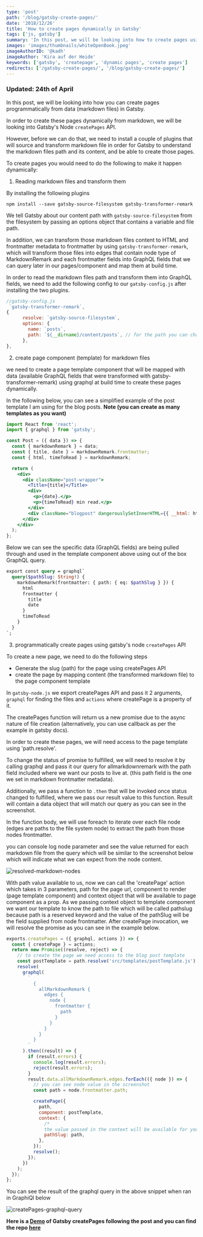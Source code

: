```yaml
---
type: 'post'
path: '/blog/gatsby-create-pages/'
date: '2018/12/26'
title: 'How to create pages dynamically in Gatsby'
tags: ['js, gatsby']
summary: 'In this post, we will be looking into how to create pages using Gatsby API createPages'
images: 'images/thumbnails/whiteOpenBook.jpeg'
imageAuthorID: '@kadh'
imageAuthor: 'Kira auf der Heide'
keywords: ['gatsby', 'createpage', 'dynamic pages', 'create pages']
redirects: ['/gatsby-create-pages/', '/blog/gatsby-create-pages/']
---
```


### Updated: 24th of April

In this post, we will be looking into how you can create pages programmatically from data (markdown files) in Gatsby.

In order to create these pages dynamically from markdown, we will be looking into Gatsby's Node `createPages` API.

However, before we can do that, we need to install a couple of plugins that will source and transform markdown file in order for Gatsby to understand the markdown files path and its content, and be able to create those pages.

To create pages you would need to do the following to make it happen dynamically:

1. Reading markdown files and transform them

By installing the following plugins

```shell
npm install --save gatsby-source-filesystem gatsby-transformer-remark
```

We tell Gatsby about our content path with `gatsby-source-filesystem` from the filesystem by passing an options object that contains a variable and file path.

In addition, we can transform those markdown files content to HTML and frontmatter metadata to frontmatter by using `gatsby-transformer-remark`, which will transform those files into edges that contain node type of MarkdownRemark and each frontmatter fields into GraphQL fields that we can query later in our pages/component and map them at build time.

In order to read the markdown files path and transform them into GraphQL fields, we need to add the following config to our `gatsby-config.js` after installing the two plugins.

```javascript
//gatsby-config.js
 `gatsby-transformer-remark`,
{
      resolve: `gatsby-source-filesystem`,
      options: {
        name: `posts`,
        path: `${__dirname}/content/posts`, // for the path you can change it based on your preferred folder structure
      },
},
```

2. create page component (template) for markdown files

we need to create a page template component that will be mapped with data (available GraphQL fields that were transformed with gatsby-transformer-remark) using graphql at build time to create these pages dynamically.

In the following below, you can see a simplified example of the post template I am using for the blog posts. **Note (you can create as many templates as you want)**

```jsx
import React from 'react';
import { graphql } from 'gatsby';

const Post = ({ data }) => {
  const { markdownRemark } = data;
  const { title, date } = markdownRemark.frontmatter;
  const { html, timeToRead } = markdownRemark;

  return (
    <div>
      <div className="post-wrapper">
        <Title>{title}</Title>
        <div>
          <p>{date}.</p>
          <p>{timeToRead} min read.</p>
        </div>
        <div className="blogpost" dangerouslySetInnerHTML={{ __html: html }} />
      </div>
    </div>
  );
};
```

Below we can see the specific data (GraphQL fields) are being pulled through and used in the template component above using out of the box GraphQL query.

```graphql
export const query = graphql`
  query($pathSlug: String!) {
    markdownRemark(frontmatter: { path: { eq: $pathSlug } }) {
      html
      frontmatter {
        title
        date
      }
      timeToRead
    }
  }
`;
```

3. programmatically create pages using gatsby's node `createPages` API

To create a new page, we need to do the following steps

- Generate the slug (path) for the page using createPages API
- create the page by mapping content (the transformed markdown file) to the page component template

In `gatsby-node.js` we export createPages API and pass it 2 arguments, `graphql` for finding the files and `actions` where createPage is a property of it.

The createPages function will return us a new promise due to the async nature of file creation (alternatively, you can use callback as per the example in gatsby docs).

In order to create these pages, we will need access to the page template using 'path.resolve'.

To change the status of promise to fulfilled, we will need to resolve it by calling graphql and pass it our query for allmarkdownremark with the path field included where we want our posts to live at. (this path field is the one we set in markdown frontmatter metadata).

Additionally, we pass a function to `.then` that will be invoked once status changed to fulfilled, where we pass our result value to this function. Result will contain a data object that will match our query as you can see in the screenshot.

In the function body, we will use foreach to iterate over each file node (edges are paths to the file system node) to extract the path from those nodes frontmatter.

you can console log node parameter and see the value returned for each markdown file from the query which will be similar to the screenshot below which will indicate what we can expect from the node content.

![resolved-markdown-nodes](./gatsby-node.png)

With path value available to us, now we can call the 'createPage' action which takes in 3 parameters, path for the page url, component to render (page template component) and context object that will be available to page component as a prop.
As we passing context object to template component we want our template to know the path to file which will be called pathslug because path is a reserved keyword and the value of the pathSlug will be the field supplied from node frontmatter. After createPage invocation, we will resolve the promise as you can see in the example below.

```javascript
exports.createPages = ({ graphql, actions }) => {
  const { createPage } = actions;
  return new Promise((resolve, reject) => {
    // to create the page we need access to the blog post template
    const postTemplate = path.resolve('src/templates/postTemplate.js');
    resolve(
      graphql(
        `
          {
            allMarkdownRemark {
              edges {
                node {
                  frontmatter {
                    path
                  }
                }
              }
            }
          }
        `
      ).then((result) => {
        if (result.errors) {
          console.log(result.errors);
          reject(result.errors);
        }
        result.data.allMarkdownRemark.edges.forEach(({ node }) => {
          // you can see node value in the screenshot
          const path = node.frontmatter.path;

          createPage({
            path,
            component: postTemplate,
            context: {
              /*
              the value passed in the context will be available for you to use in your page queries as a GraphQL variable, as per the template snippet */
              pathSlug: path,
            },
          });
          resolve();
        });
      })
    );
  });
};
```

You can see the result of the graphql query in the above snippet when ran in GraphiQl below

![createPages-graphql-query](./graphql-query.png)

**Here is a [Demo](https://peaceful-davinci-7ffc1f.netlify.com/) of Gatsby createPages following the post and you can find the repo [here](https://github.com/gabroun/gatsby-starter-example)**
